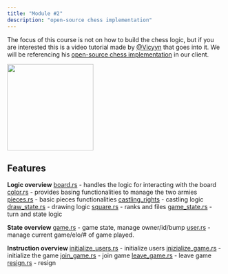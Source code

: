 ```yaml
---
title: "Module #2"
description: "open-source chess implementation"
---
```


The focus of this course is not on how to build the chess logic, but if you are interested this is a video tutorial made by [@Vicyyn](https://twitter.com/vicyyn) that goes into it. We will be referencing his [open-source chess implementation](https://github.com/vicyyn/sol-chess) in our client. 

<img height="200" src="/images/SolanaUnitySDK_diagram.png" />

## Features

**Logic overview**
[board.rs](https://github.com/vicyyn/sol-chess/blob/main/programs/sol-chess/src/models/board.rs) - handles the logic for interacting with the board
[color.rs](https://github.com/vicyyn/sol-chess/blob/main/programs/sol-chess/src/models/color.rs) - provides basing functionalities to manage the two armies 
[pieces.rs](https://github.com/vicyyn/sol-chess/blob/main/programs/sol-chess/src/models/piece.rs) - basic pieces functionalities
[castling_rights](https://github.com/vicyyn/sol-chess/blob/main/programs/sol-chess/src/models/castling_right.rs) - castling logic
[draw_state.rs](https://github.com/vicyyn/sol-chess/blob/main/programs/sol-chess/src/models/draw_state.rs) -  drawing logic
[square.rs](https://github.com/vicyyn/sol-chess/blob/main/programs/sol-chess/src/models/square.rs) - ranks and files
[game_state.rs](https://github.com/vicyyn/sol-chess/blob/main/programs/sol-chess/src/models/game_state.rs) - turn and state logic

**State overview**
[game.rs](https://github.com/vicyyn/sol-chess/blob/main/programs/sol-chess/src/states/game.rs) - game state, manage owner/id/bump
[user.rs](https://github.com/vicyyn/sol-chess/blob/main/programs/sol-chess/src/states/user.rs) - manage current game/elo/# of game played.

**Instruction overview**
[initialize_users.rs](https://github.com/vicyyn/sol-chess/blob/main/programs/sol-chess/src/contexts/initialize_user.rs) - initialize users 
[inizialize_game.rs](https://github.com/vicyyn/sol-chess/blob/main/programs/sol-chess/src/contexts/initialize_game.rs) - initialize the game
[join_game.rs](https://github.com/vicyyn/sol-chess/blob/main/programs/sol-chess/src/contexts/join_game.rs) - join game
[leave_game.rs](https://github.com/vicyyn/sol-chess/blob/main/programs/sol-chess/src/contexts/leave_game.rs) - leave game
[resign.rs](https://github.com/vicyyn/sol-chess/blob/main/programs/sol-chess/src/contexts/resign.rs) - resign
